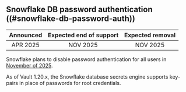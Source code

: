 ## Snowflake DB password authentication ((#snowflake-db-password-auth))

| Announced | Expected end of support | Expected removal |
| :-------: | :---------------------: | :--------------: |
| APR 2025  | NOV 2025                | NOV 2025			|

Snowflake plans to disable password authentication for all users in
[November of 2025](https://www.snowflake.com/en/blog/blocking-single-factor-password-authentification).

As of Vault 1.20.x, the Snowflake database secrets engine supports key-pairs in
place of passwords for root credentials.
